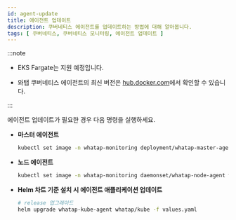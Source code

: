 ```yaml
---
id: agent-update
title: 에이전트 업데이트
description: 쿠버네티스 에이전트를 업데이트하는 방법에 대해 알아봅니다.
tags: [ 쿠버네티스, 쿠버네티스 모니터링, 에이전트 업데이트 ]
---
```



:::note 

* EKS Fargate는 지원 예정입니다. 

* 와탭 쿠버네티스 에이전트의 최신 버전은 [hub.docker.com](https://hub.docker.com/r/whatap/kube_mon/tags)에서 확인할 수 있습니다.

:::

에이전트 업데이트가 필요한 경우 다음 명령을 실행하세요.

* **마스터 에이전트**

  ```bash
  kubectl set image -n whatap-monitoring deployment/whatap-master-agent whatap-master-agent=whatap/kube_mon:{agent_version}
  ```

* **노드 에이전트**

  ```bash
  kubectl set image -n whatap-monitoring daemonset/whatap-node-agent whatap-node-agent=whatap/kube_mon:{agent_version}
  ```

* **Helm 차트 기준 설치 시 에이전트 애플리케이션 업데이트**

  ```bash
  # release 업그레이드
  helm upgrade whatap-kube-agent whatap/kube -f values.yaml
  ```